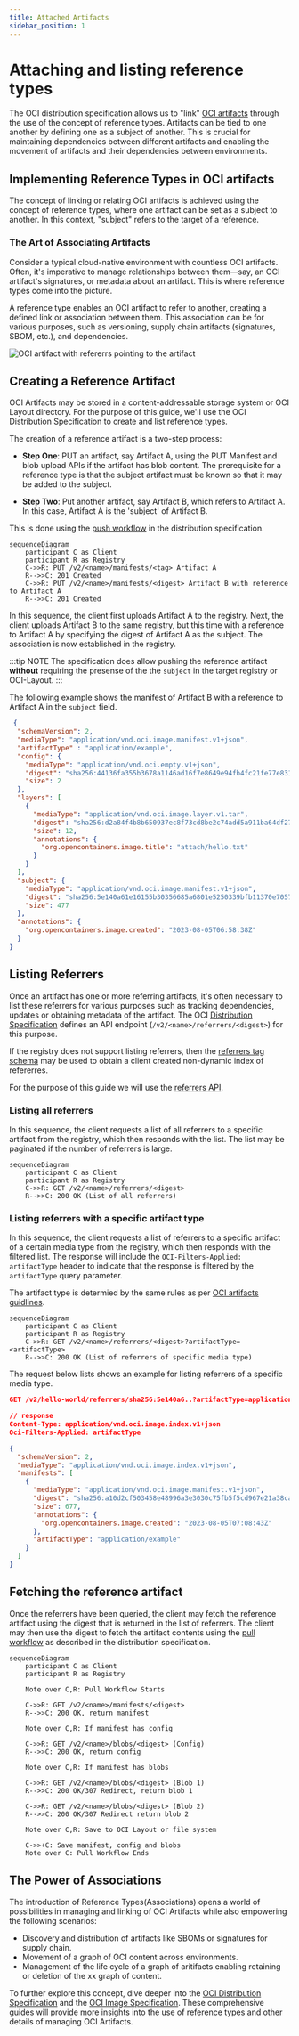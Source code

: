 ```yaml
---
title: Attached Artifacts
sidebar_position: 1
---
```


# Attaching and listing reference types

The OCI distribution specification allows us to "link" [OCI artifacts](artifact.mdx)
through the use of the concept of reference types.
Artifacts can be tied to one another by defining one as a subject of another.
This is crucial for maintaining dependencies between different artifacts and
enabling the movement of artifacts and their dependencies between environments.

## Implementing Reference Types in OCI artifacts

The concept of linking or relating OCI artifacts is achieved using the concept
of reference types, where one artifact can be set as a subject to another.
In this context, "subject" refers to the target of a reference.

### The Art of Associating Artifacts

Consider a typical cloud-native environment with countless OCI artifacts.
Often, it's imperative to manage relationships between them—say, an OCI artifact's
signatures, or metadata about an artifact. This is where reference types come into the picture.

A reference type enables an OCI artifact to refer to another, creating a defined
link or association between them. This association can be for various purposes,
such as versioning, supply chain artifacts (signatures, SBOM, etc.), and dependencies.

![OCI artifact with refererrs pointing to the artifact](/img/concepts/reftypes.png)

## Creating a Reference Artifact

OCI Artifacts may be stored in a content-addressable storage system or OCI Layout directory.
For the purpose of this guide, we'll use the OCI Distribution Specification to
create and list reference types.

The creation of a reference artifact is a two-step process:

- **Step One**: PUT an artifact, say Artifact A, using the PUT Manifest and
blob upload APIs if the artifact has blob content. The prerequisite for a reference 
type is that the subject artifact must be known so that it may be added to the subject.

- **Step Two**: Put another artifact, say Artifact B, which refers to Artifact A.
In this case, Artifact A is the 'subject' of Artifact B.

This is done using the [push workflow][push-workflow] in the distribution specification.

```mermaid
sequenceDiagram
    participant C as Client
    participant R as Registry
    C->>R: PUT /v2/<name>/manifests/<tag> Artifact A
    R-->>C: 201 Created
    C->>R: PUT /v2/<name>/manifests/<digest> Artifact B with reference to Artifact A
    R-->>C: 201 Created
```

In this sequence, the client first uploads Artifact A to the registry.
Next, the client uploads Artifact B to the same registry, but this time with a
reference to Artifact A by specifying the digest of Artifact A as the subject.
The association is now established in the registry.

:::tip NOTE
The specification does allow  pushing the reference artifact **without** requiring 
the presense of the the `subject` in the target registry or OCI-Layout. 
:::

The following example shows the manifest of Artifact B with a reference to Artifact A 
in the `subject` field.

```json
 {
  "schemaVersion": 2,
  "mediaType": "application/vnd.oci.image.manifest.v1+json",
  "artifactType" : "application/example",
  "config": {
    "mediaType": "application/vnd.oci.empty.v1+json",
    "digest": "sha256:44136fa355b3678a1146ad16f7e8649e94fb4fc21fe77e8310c060f61caaff8a",
    "size": 2
  },
  "layers": [
    {
      "mediaType": "application/vnd.oci.image.layer.v1.tar",
      "digest": "sha256:d2a84f4b8b650937ec8f73cd8be2c74add5a911ba64df27458ed8229da804a26",
      "size": 12,
      "annotations": {
        "org.opencontainers.image.title": "attach/hello.txt"
      }
    }
  ],
  "subject": {
    "mediaType": "application/vnd.oci.image.manifest.v1+json",
    "digest": "sha256:5e140a61e16155b30356685a6801e5250339bfb11370e70573d28d4ff2dc89cf",
    "size": 477
  },
  "annotations": {
    "org.opencontainers.image.created": "2023-08-05T06:58:38Z"
  }
}
```

## Listing Referrers

Once an artifact has one or more referring artifacts, it's often necessary to
list these referrers for various purposes such as tracking dependencies, updates
or obtaining metadata of the artifact.
The OCI [Distribution Specification][listing-referrers] defines an API endpoint
(`/v2/<name>/referrers/<digest>`) for this purpose.

If the registry does not support listing referrers, then the [referrers tag schema][tag-schema]
may be used to obtain a client created non-dynamic index of refererres.

For the purpose of this guide we will use the [referrers API][listing-referrers].

### Listing all referrers

In this sequence, the client requests a list of all referrers to a specific artifact
from the registry, which then responds with the list.
The list may be paginated if the number of referrers is large.

```mermaid
sequenceDiagram
    participant C as Client
    participant R as Registry
    C->>R: GET /v2/<name>/referrers/<digest>
    R-->>C: 200 OK (List of all referrers)
```

### Listing referrers with a specific artifact type

In this sequence, the client requests a list of referrers to a specific artifact
of a certain media type from the registry, which then responds with the filtered list.
The response will include the `OCI-Filters-Applied: artifactType` header to indicate
that the response is filtered by the `artifactType` query parameter.

The artifact type is determied by the same rules as per 
[OCI artifacts guidlines](artifact.mdx#determining-the-artifact-type).

```mermaid
sequenceDiagram
    participant C as Client
    participant R as Registry
    C->>R: GET /v2/<name>/referrers/<digest>?artifactType=<artifactType>
    R-->>C: 200 OK (List of referrers of specific media type)
```

The request below lists shows an example for listing referrers of a specific media type.

```json
GET /v2/hello-world/referrers/sha256:5e140a6..?artifactType=application%2Fexample HTTP/1.1

// response
Content-Type: application/vnd.oci.image.index.v1+json
Oci-Filters-Applied: artifactType

{
  "schemaVersion": 2,
  "mediaType": "application/vnd.oci.image.index.v1+json",
  "manifests": [
    {
      "mediaType": "application/vnd.oci.image.manifest.v1+json",
      "digest": "sha256:a10d2cf503458e48996a3e3030c75fb5f5cd967e21a38ca69ce6c1e1dee5fd27",
      "size": 677,
      "annotations": {
        "org.opencontainers.image.created": "2023-08-05T07:08:43Z"
      },
      "artifactType": "application/example"
    }
  ]
}
```

## Fetching the reference artifact

Once the referrers have been queried, the client may fetch the reference artifact
using the digest that is returned in the list of referrers.
The client may then use the digest to fetch the artifact contents using the
[pull workflow][pull-workflow] as described in the distribution specification.

```mermaid
sequenceDiagram
    participant C as Client
    participant R as Registry

    Note over C,R: Pull Workflow Starts

    C->>R: GET /v2/<name>/manifests/<digest>
    R-->>C: 200 OK, return manifest

    Note over C,R: If manifest has config

    C->>R: GET /v2/<name>/blobs/<digest> (Config)
    R-->>C: 200 OK, return config

    Note over C,R: If manifest has blobs

    C->>R: GET /v2/<name>/blobs/<digest> (Blob 1)
    R-->>C: 200 OK/307 Redirect, return blob 1

    C->>R: GET /v2/<name>/blobs/<digest> (Blob 2)
    R-->>C: 200 OK/307 Redirect return blob 2

    Note over C,R: Save to OCI Layout or file system

    C->>+C: Save manifest, config and blobs 
    Note over C: Pull Workflow Ends
```

## The Power of Associations

The introduction of Reference Types(Associations) opens a world of possibilities in
managing and linking of OCI Artifacts while also empowering the following scenarios: 

- Discovery and distribution of artifacts like SBOMs or signatures for supply chain. 
- Movement of a graph of OCI content across environments. 
- Management of the life cycle of a graph of aritifacts enabling retaining or deletion
of the xx graph of content.

To further explore this concept, dive deeper into the 
[OCI Distribution Specification][distribution-spec] and the [OCI Image Specification][image-spec].
These comprehensive guides will provide more insights into the use of 
reference types and other details of managing OCI Artifacts.

[listing-referrers]: https://github.com/opencontainers/distribution-spec/blob/v1.1.0-rc3/spec.md#listing-referrers
[pull-workflow]: https://github.com/opencontainers/distribution-spec/blob/v1.1.0-rc3/spec.md#pull
[push-workflow]: https://github.com/opencontainers/distribution-spec/blob/v1.1.0-rc3/spec.md#push
[tag-schema]: https://github.com/opencontainers/distribution-spec/blob/v1.1.0-rc3/spec.md#referrers-tag-schema
[distribution-spec]: https://github.com/opencontainers/distribution-spec/blob/v1.1.0-rc3/spec.md
[image-spec]: https://github.com/opencontainers/image-spec/blob/v1.1.0-rc4/spec.md